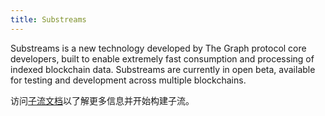 ```yaml
---
title: Substreams
---
```


Substreams is a new technology developed by The Graph protocol core developers, built to enable extremely fast consumption and processing of indexed blockchain data. Substreams are currently in open beta, available for testing and development across multiple blockchains.

访问[子流文档](https://substreams.streamingfast.io/)以了解更多信息并开始构建子流。

<VideoEmbed youtube="K-nhC2FCB5k" />
